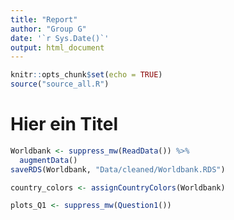 ```yaml
---
title: "Report"
author: "Group G"
date: '`r Sys.Date()`'
output: html_document
---
```


```r
knitr::opts_chunk$set(echo = TRUE)
source("source_all.R")
```

# Hier ein Titel

```r
Worldbank <- suppress_mw(ReadData()) %>%
  augmentData()
saveRDS(Worldbank, "Data/cleaned/Worldbank.RDS")
```

```r
country_colors <- assignCountryColors(Worldbank)
```

```r
plots_Q1 <- suppress_mw(Question1())

```

